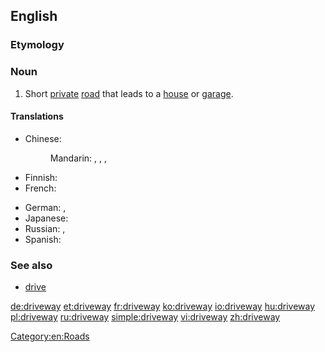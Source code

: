 ==English==

===Etymology===
{{compound|drive|way}}

===Noun===
{{wikipedia}}
{{en-noun}}

# {{US}} Short [[private]] [[road]] that leads to a [[house]] or [[garage]].

====Translations====
{{trans-top|short private road}}
* Chinese:
*: Mandarin: {{t|zh|車道|sc=Hani}}, {{t|zh|车道|tr=chēdào|sc=Hani}}, {{t|zh|專用支路|sc=Hani}}, {{t|zh|专用支路|tr=zhuānyòngzhīlù|sc=Hani}}
* Finnish: {{t-|fi|ajotie}}
* French: {{t+|fr|allée}}
{{trans-mid}}
* German: {{t|de|Auffahrt|f}}, {{t|de|Zufahrt|f}}
* Japanese: {{t|ja|私道|tr=しどう, shidō|sc=Jpan}}
* Russian: {{t|ru|подъездная дорожка|f|tr=pod”jezdnája doróžka|sc=Cyrl}}, {{t|ru|проезд|m|tr=projézd|sc=Cyrl}}
* Spanish: {{t+|es|calzada}}
{{trans-bottom}}

===See also===
* [[drive]] {{British}}

[[Category:en:Roads]]

[[de:driveway]]
[[et:driveway]]
[[fr:driveway]]
[[ko:driveway]]
[[io:driveway]]
[[hu:driveway]]
[[pl:driveway]]
[[ru:driveway]]
[[simple:driveway]]
[[vi:driveway]]
[[zh:driveway]]